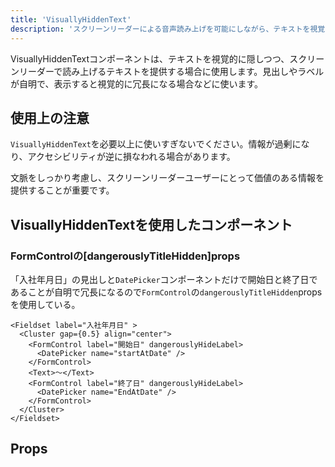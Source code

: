```yaml
---
title: 'VisuallyHiddenText'
description: 'スクリーンリーダーによる音声読み上げを可能にしながら、テキストを視覚的に隠したい場合に使用するコンポーネントです。'
---
```



VisuallyHiddenTextコンポーネントは、テキストを視覚的に隠しつつ、スクリーンリーダーで読み上げるテキストを提供する場合に使用します。見出しやラベルが自明で、表示すると視覚的に冗長になる場合などに使います。

## 使用上の注意

`VisuallyHiddenText`を必要以上に使いすぎないでください。情報が過剰になり、アクセシビリティが逆に損なわれる場合があります。

文脈をしっかり考慮し、スクリーンリーダーユーザーにとって価値のある情報を提供することが重要です。

## VisuallyHiddenTextを使用したコンポーネント

### FormControlの[dangerouslyTitleHidden]props
「入社年月日」の見出しと`DatePicker`コンポーネントだけで開始日と終了日であることが自明で冗長になるので`FormControl`の`dangerouslyTitleHidden`propsを使用している。

```tsx editable
<Fieldset label="入社年月日" >
  <Cluster gap={0.5} align="center">
    <FormControl label="開始日" dangerouslyHideLabel>
      <DatePicker name="startAtDate" />
    </FormControl>
    <Text>〜</Text>
    <FormControl label="終了日" dangerouslyHideLabel>
      <DatePicker name="EndAtDate" />
    </FormControl>
  </Cluster>
</Fieldset>
```


## Props

<ComponentPropsTable name="VisuallyHiddenText" />

